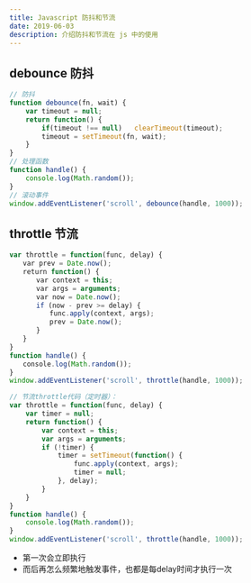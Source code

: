 ```yaml
---
title: Javascript 防抖和节流
date: 2019-06-03
description: 介绍防抖和节流在 js 中的使用
---
```


## debounce 防抖
```js
// 防抖
function debounce(fn, wait) {    
    var timeout = null;    
    return function() {        
        if(timeout !== null)   clearTimeout(timeout);        
        timeout = setTimeout(fn, wait);    
    }
}
// 处理函数
function handle() {    
    console.log(Math.random()); 
}
// 滚动事件
window.addEventListener('scroll', debounce(handle, 1000));
```

## throttle 节流

```js
var throttle = function(func, delay) {            
　　var prev = Date.now();            
　　return function() {                
　　　　var context = this;                
　　　　var args = arguments;                
　　　　var now = Date.now();                
　　　　if (now - prev >= delay) {                    
　　　　　　func.apply(context, args);                    
　　　　　　prev = Date.now();                
　　　　}            
　　}        
}        
function handle() {            
　　console.log(Math.random());        
}        
window.addEventListener('scroll', throttle(handle, 1000));

// 节流throttle代码（定时器）：
var throttle = function(func, delay) {            
    var timer = null;            
    return function() {                
        var context = this;               
        var args = arguments;                
        if (!timer) {                    
            timer = setTimeout(function() {                        
                func.apply(context, args);                        
                timer = null;                    
            }, delay);                
        }            
    }        
}        
function handle() {            
    console.log(Math.random());        
}        
window.addEventListener('scroll', throttle(handle, 1000));
```
- 第一次会立即执行
- 而后再怎么频繁地触发事件，也都是每delay时间才执行一次